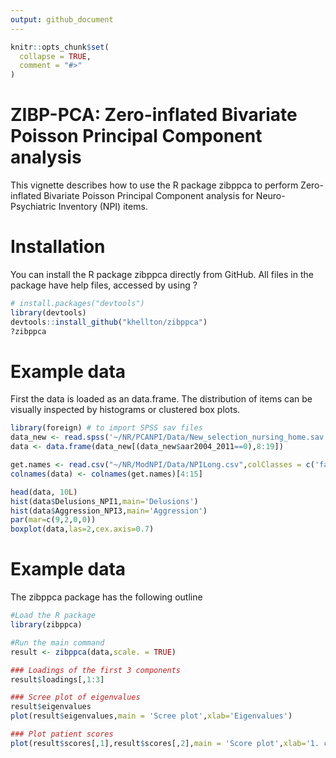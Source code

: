 ```yaml
---
output: github_document
---
```


<!-- README.md is generated from README.Rmd. Please edit that file -->
<!-- usethis::use_readme_rmd() og så Ctlr + Shift + K -->

```r
knitr::opts_chunk$set(
  collapse = TRUE,
  comment = "#>"
)
```
# ZIBP-PCA: Zero-inflated Bivariate Poisson Principal Component analysis

This vignette describes how to use the R package zibppca to perform Zero-inflated Bivariate Poisson Principal Component analysis for Neuro-Psychiatric Inventory (NPI) items. 

# Installation

You can install the R package zibppca directly from GitHub. All files in the package have help files, accessed by using ?

```r
# install.packages("devtools")
library(devtools)
devtools::install_github("khellton/zibppca")
?zibppca
```

# Example data 
First the data is loaded as an data.frame. The distribution of items can be visually inspected by histograms or clustered box plots. 
```r
library(foreign) # to import SPSS sav files
data_new <- read.spss('~/NR/PCANPI/Data/New_selection_nursing_home.sav', to.data.frame=TRUE)
data <- data.frame(data_new[(data_new$aar2004_2011==0),8:19])

get.names <- read.csv("~/NR/ModNPI/Data/NPILong.csv",colClasses = c('factor',rep('numeric',15)),dec =',',na.strings = '#NULL!', header = TRUE,sep = ';')
colnames(data) <- colnames(get.names)[4:15]

head(data, 10L)
hist(data$Delusions_NPI1,main='Delusions')
hist(data$Aggression_NPI3,main='Aggression')
par(mar=c(9,2,0,0))
boxplot(data,las=2,cex.axis=0.7)
```

# Example data 
The zibppca package has the following outline
```r
#Load the R package
library(zibppca)

#Run the main command 
result <- zibppca(data,scale. = TRUE)

### Loadings of the first 3 components
result$loadings[,1:3]

### Scree plot of eigenvalues
result$eigenvalues 
plot(result$eigenvalues,main = 'Scree plot',xlab='Eigenvalues')

### Plot patient scores 
plot(result$scores[,1],result$scores[,2],main = 'Score plot',xlab='1. component',ylab='2. component')

```

